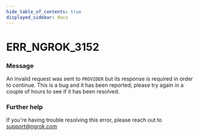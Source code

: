 ```yaml
---
hide_table_of_contents: true
displayed_sidebar: docs
---
```



# ERR_NGROK_3152

### Message

An invalid request was sent to `PROVIDER` but its response is required in order to continue. This is a bug and it has been reported; please try again in a couple of hours to see if it has been resolved.

### Further help

If you're having trouble resolving this error, please reach out to [support@ngrok.com](mailto:support@ngrok.com?subject=Help%20with%20ERR_NGROK_3152)

<ErrorDetails error="err_ngrok_3152" />

